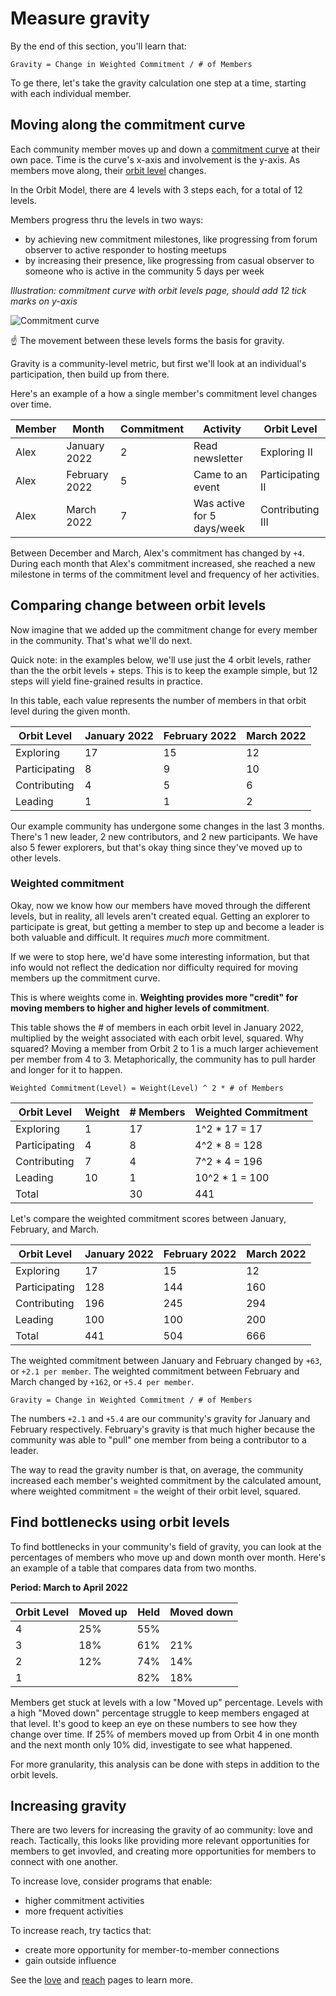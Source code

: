 # Measure gravity

By the end of this section, you'll learn that: 
```
Gravity = Change in Weighted Commitment / # of Members
```

To ge there, let's take the gravity calculation one step at a time, starting with each
individual member. 

## Moving along the commitment curve

Each community member moves up and down a [commitment curve](/love) at
their own pace. Time is the curve's x-axis and involvement is the y-axis. As
members move along, their [orbit level](/orbit-levels) changes. 

In the Orbit Model, there are 4
levels with 3 steps each, for a total of 12 levels.

Members progress thru the levels in two ways: 
- by achieving new commitment milestones, like progressing from forum observer to active responder to hosting meetups 
- by increasing their presence, like progressing from casual observer to someone who is active in the community 5 days per week 

_Illustration: commitment curve with orbit levels page, should add 12 tick marks on y-axis_

![Commitment curve](/commitment-curve.jpg)

☝️ The movement between these levels forms the basis for gravity. 

Gravity is a community-level metric, but first we'll look at an individual's participation, then build up from there. 

 Here's an
example of a how a single member's commitment level changes over time.

| Member | Month         | Commitment | Activity |  Orbit Level
| ------ | ------------- | ---------- | ------ | ---------------- | 
| Alex   | January 2022  | 2          | Read newsletter | Exploring II     |
| Alex   | February 2022 | 5          | Came to an event | Participating II |
| Alex   | March 2022    | 7          | Was active for 5 days/week | Contributing III |

Between December and March, Alex's commitment has changed by `+4`. During each
month that Alex's commitment increased, she reached a new milestone in terms of
the commitment level and frequency of her activities.

## Comparing change between orbit levels

Now imagine that we added up the commitment change for every member in the
community. That's what we'll do next. 

Quick note: in the examples below, we'll use just the 4 orbit levels, rather than the the
orbit levels + steps. This is to keep the example simple, but 12 steps will
yield fine-grained results in practice.

In this table, each value represents the number of members in that orbit level
during the given month.

| Orbit Level   | January 2022 | February 2022 | March 2022 |
| ------------- | ------------ | ------------- | ---------- |
| Exploring     | 17           | 15            | 12         |
| Participating | 8            | 9             | 10         |
| Contributing  | 4            | 5             | 6          |
| Leading       | 1            | 1             | 2          |

Our example community has undergone some changes in the last 3 months. There's 1
new leader, 2 new contributors, and 2 new participants. We have also 5 fewer
explorers, but that's okay thing since they've moved up to other levels.

### Weighted commitment

Okay, now we know how our members have moved through the different levels, but in reality, all levels aren't created equal. Getting an explorer to participate is great, but getting a member to step up and become a leader is both valuable and difficult. It requires *much* more commitment. 

If we were to stop here, we'd have some interesting information, but that info would not reflect the dedication nor difficulty required for moving members up the commitment curve. 

This is where weights come in. **Weighting provides more "credit" for moving members to higher and higher levels of commitment**. 

This table shows the # of members in each orbit level in January 2022, multiplied by
the weight associated with each orbit level, squared. Why squared? Moving a member from
Orbit 2 to 1 is a much larger achievement per member from 4 to 3. Metaphorically, the
community has to pull harder and longer for it to happen.

```
Weighted Commitment(Level) = Weight(Level) ^ 2 * # of Members
```

| Orbit Level   | Weight | # Members | Weighted Commitment |
| ------------- | ------ | --------- | ------------------- |
| Exploring     | 1      | 17        | 1^2 \* 17 = 17      |
| Participating | 4      | 8         | 4^2 \* 8 = 128      |
| Contributing  | 7      | 4         | 7^2 \* 4 = 196      |
| Leading       | 10     | 1         | 10^2 \* 1 = 100     |
| Total         |        | 30        | 441                 |

Let's compare the weighted commitment scores between January, February, and March.

| Orbit Level   | January 2022 | February 2022 | March 2022 |
| ------------- | ------------ | ------------- | ---------- |
| Exploring     | 17           | 15            | 12         |
| Participating | 128          | 144           | 160        |
| Contributing  | 196          | 245           | 294        |
| Leading       | 100          | 100           | 200        |
| Total         | 441          | 504           | 666        |

The weighted commitment between January and February changed by `+63`, or `+2.1 per member`. The weighted commitment between February and March changed by
`+162`, or `+5.4 per member`.

```
Gravity = Change in Weighted Commitment / # of Members
```

The numbers `+2.1` and `+5.4` are our community's gravity for January and
February respectively. February's gravity is that much higher because the
community was able to "pull" one member from being a contributor to a leader.

The way to read the gravity number is that, on average, the community increased
each member's weighted commitment by the calculated amount, where weighted
commitment = the weight of their orbit level, squared.

## Find bottlenecks using orbit levels

To find bottlenecks in your community's field of gravity, you can look at
the percentages of members who move up and down month over month. Here's an
example of a table that compares data from two months.

**Period: March to April 2022**

| Orbit Level | Moved up | Held | Moved down |
| ----------- | -------- | ---- | ---------- |
| 4           | 25%      | 55%  |            |
| 3           | 18%      | 61%  | 21%        |
| 2           | 12%      | 74%  | 14%        |
| 1           |          | 82%  | 18%        |

Members get stuck at levels with a low "Moved up" percentage. Levels with a high
"Moved down" percentage struggle to keep members engaged at that level. It's
good to keep an eye on these numbers to see how they change over time. If 25% of
members moved up from Orbit 4 in one month and the next month only 10% did,
investigate to see what happened.

For more granularity, this analysis can be done with steps in addition to the
orbit levels.

## Increasing gravity

There are two levers for increasing the gravity of ao community: love and reach. Tactically, this looks like providing more relevant opportunities for members to get invovled, and creating more opportunities for members to connect with one another.  

To increase love, consider programs that enable:

- higher commitment activities
- more frequent activities

To increase reach, try tactics that:

- create more opportunity for member-to-member connections
- gain outside influence

See the [love](/love) and [reach](/reach) pages to learn more.